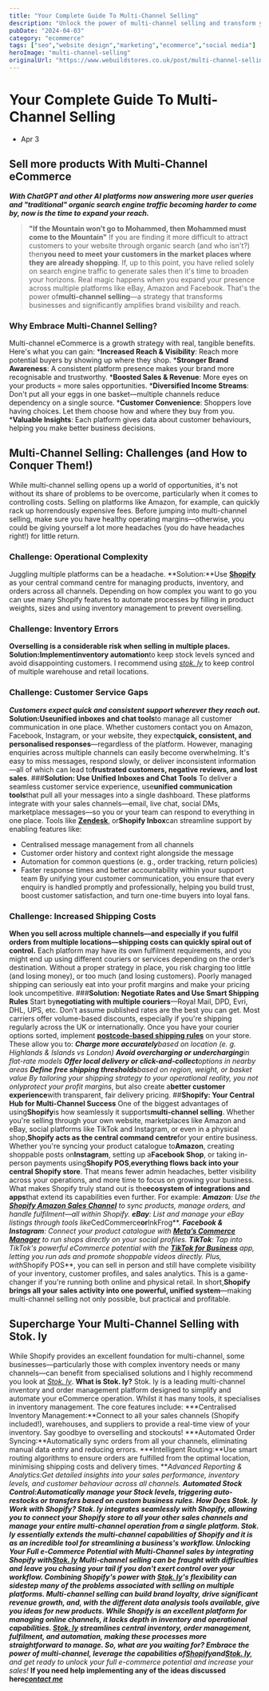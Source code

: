 ```yaml
---
title: "Your Complete Guide To Multi-Channel Selling"
description: "Unlock the power of multi-channel selling and transform your business. Discover how multi-channel selling boosts brand visibility and sales growth."
pubDate: "2024-04-03"
category: "ecommerce"
tags: ["seo","website design","marketing","ecommerce","social media"]
heroImage: "multi-channel-selling"
originalUrl: "https://www.webuildstores.co.uk/post/multi-channel-selling"
---
```



# Your Complete Guide To Multi-Channel Selling

<BlogHeroImage src={heroImage} alt="Your Complete Guide To Multi-Channel Selling" />


 * Apr 3
## Sell more products With Multi-Channel eCommerce
**_With ChatGPT and other AI platforms now answering more user queries and "traditional" organic search engine traffic becoming harder to come by, now is the time to expand your reach._**
>**"If the Mountain won’t go to Mohammed, then Mohammed must come to the Mountain"**
If you are finding it more difficult to attract customers to your website through organic search (and who isn't?) then**you need to meet your customers in the market places where they are already shopping**.
If, up to this point, you have relied solely on search engine traffic to generate sales then it's time to broaden your horizons. Real magic happens when you expand your presence across multiple platforms like eBay, Amazon and Facebook.
That's the power of**multi-channel selling**—a strategy that transforms businesses and significantly amplifies brand visibility and reach.
### Why Embrace Multi-Channel Selling?

Multi-channel eCommerce is a growth strategy with real, tangible benefits. Here's what you can gain:
 ***Increased Reach & Visibility**: Reach more potential buyers by showing up where they shop.
 ***Stronger Brand Awareness**: A consistent platform presence makes your brand more recognisable and trustworthy.
 ***Boosted Sales & Revenue**: More eyes on your products = more sales opportunities.
 ***Diversified Income Streams**: Don't put all your eggs in one basket—multiple channels reduce dependency on a single source.
 ***Customer Convenience**: Shoppers love having choices. Let them choose how and where they buy from you.
 ***Valuable Insights**: Each platform gives data about customer behaviours, helping you make better business decisions.
## Multi-Channel Selling: Challenges (and How to Conquer Them!)
While multi-channel selling opens up a world of opportunities, it's not without its share of problems to be overcome, particularly when it comes to controlling costs. Selling on platforms like Amazon, for example, can quickly rack up horrendously expensive fees.
Before jumping into multi-channel selling, make sure you have healthy operating margins—otherwise, you could be giving yourself a lot more headaches (you do have headaches right!) for little return.
### Challenge: Operational Complexity
Juggling multiple platforms can be a headache.
**Solution:**Use [**Shopify**](https://www.shopify.com/?ref=storebuilder-limited) as your central command centre for managing products, inventory, and orders across all channels. Depending on how complex you want to go you can use many Shopify features to automate processes by filling in product weights, sizes and using inventory management to prevent overselling.
### Challenge: Inventory Errors
**Overselling is a considerable risk when selling in multiple places.**
**Solution:**Implement**inventory automation**to keep stock levels synced and avoid disappointing customers. I recommend using [_stok. ly_](https://www.stok.ly) to keep control of multiple warehouse and retail locations.
### Challenge: Customer Service Gaps
**_Customers expect quick and consistent support wherever they reach out._**
**Solution:**Use**unified inboxes and chat tools**to manage all customer communication in one place.
Whether customers contact you on Amazon, Facebook, Instagram, or your website, they expect**quick, consistent, and personalised responses**—regardless of the platform.
However, managing enquiries across multiple channels can easily become overwhelming. It's easy to miss messages, respond slowly, or deliver inconsistent information—all of which can lead to**frustrated customers, negative reviews, and lost sales**.
###**Solution: Use Unified Inboxes and Chat Tools**
To deliver a seamless customer service experience, use**unified communication tools**that pull all your messages into a single dashboard. These platforms integrate with your sales channels—email, live chat, social DMs, marketplace messages—so you or your team can respond to everything in one place.
Tools like [**Zendesk**](https://www.zendesk.co.uk/), or**Shopify Inbox**can streamline support by enabling features like:
 * Centralised message management from all channels
 * Customer order history and context right alongside the message
 * Automation for common questions (e. g., order tracking, return policies)
 * Faster response times and better accountability within your support team
By unifying your customer communication, you ensure that every enquiry is handled promptly and professionally, helping you build trust, boost customer satisfaction, and turn one-time buyers into loyal fans.
### Challenge: Increased Shipping Costs
**When you sell across multiple channels—and especially if you fulfil orders from multiple locations—shipping costs can quickly spiral out of control.**
Each platform may have its own fulfilment requirements, and you might end up using different couriers or services depending on the order’s destination.
Without a proper strategy in place, you risk charging too little (and losing money), or too much (and losing customers). Poorly managed shipping can seriously eat into your profit margins and make your pricing look uncompetitive.
###**Solution: Negotiate Rates and Use Smart Shipping Rules**
Start by**negotiating with multiple couriers**—Royal Mail, DPD, Evri, DHL, UPS, etc. Don’t assume published rates are the best you can get. Most carriers offer volume-based discounts, especially if you're shipping regularly across the UK or internationally.
Once you have your courier options sorted, implement [**postcode-based shipping rules**](https://www.webuildstores.co.uk/post/uk-shopify-shipping) on your store. These allow you to:
 ***Charge more accurately**based on location (e. g. Highlands & Islands vs London)
 ***Avoid overcharging or undercharging**in flat-rate models
 ***Offer local delivery or click-and-collect**options in nearby areas
 ***Define free shipping thresholds**based on region, weight, or basket value
By tailoring your shipping strategy to your operational reality, you not only**protect your profit margins**, but also create a**better customer experience**with transparent, fair delivery pricing.
##**Shopify: Your Central Hub for Multi-Channel Success**
One of the biggest advantages of using**Shopify**is how seamlessly it supports**multi-channel selling**. Whether you're selling through your own website, marketplaces like Amazon and eBay, social platforms like TikTok and Instagram, or even in a physical shop,**Shopify acts as the central command centre**for your entire business.
Whether you're syncing your product catalogue to**Amazon**, creating shoppable posts on**Instagram**, setting up a**Facebook Shop**, or taking in-person payments using**Shopify POS**,**everything flows back into your central Shopify store**.
That means fewer admin headaches, better visibility across your operations, and more time to focus on growing your business.
What makes Shopify truly stand out is the**ecosystem of integrations and apps**that extend its capabilities even further.
For example:
 ***Amazon**: Use the [**Shopify Amazon Sales Channel**](https://apps.shopify.com/reputon-amazon-channel) to sync products, manage orders, and handle fulfilment—all within Shopify.
 ***eBay**: List and manage your eBay listings through tools like**CedCommerce**or**InkFrog**.
 ***Facebook & Instagram**: Connect your product catalogue with [**Meta’s Commerce Manager**](https://www.facebook.com/business/help/2371372636254534) to run shops directly on your social profiles.
 ***TikTok**: Tap into TikTok's powerful eCommerce potential with the [**TikTok for Business**](https://getstarted.tiktok.com/) app, letting you run ads and promote shoppable videos directly.
Plus, with**Shopify POS**, you can sell in person and still have complete visibility of your inventory, customer profiles, and sales analytics. This is a game-changer if you're running both online and physical retail.
In short,**Shopify brings all your sales activity into one powerful, unified system**—making multi-channel selling not only possible, but practical and profitable.
## Supercharge Your Multi-Channel Selling with Stok. ly
While Shopify provides an excellent foundation for multi-channel, some businesses—particularly those with complex inventory needs or many channels—can benefit from specialised solutions and I highly recommend you look at [_Stok. ly_](https://www.stok.ly).
**What is Stok. ly?**
Stok. ly is a leading multi-channel inventory and order management platform designed to simplify and automate your eCommerce operation. Whilst it has many tools, it specialises in inventory management. The core features include:
 ***Centralised Inventory Management:**Connect to all your sales channels (Shopify included!), warehouses, and suppliers to provide a real-time view of your inventory. Say goodbye to overselling and stockouts!
 ***Automated Order Syncing:**Automatically sync orders from all your channels, eliminating manual data entry and reducing errors.
 ***Intelligent Routing:**Use smart routing algorithms to ensure orders are fulfilled from the optimal location, minimising shipping costs and delivery times.
 ***Advanced Reporting & Analytics:**Get detailed insights into your sales performance, inventory levels, and customer behaviour across all channels.
 ***Automated Stock Control:**Automatically manage your Stock levels, triggering auto-restocks or transfers based on custom business rules.
**How Does Stok. ly Work with Shopify?**
Stok. ly integrates seamlessly with Shopify, allowing you to connect your Shopify store to all your other sales channels and manage your entire multi-channel operation from a single platform.
Stok. ly essentially extends the multi-channel capabilities of Shopify and it is as an incredible tool for streamlining a business's workflow.
**Unlocking Your Full e-Commerce Potential with Multi-Channel sales by integrating Shopify with**[**Stok. ly**](http://Stok.ly)
Multi-channel selling can be fraught with difficulties and leave you chasing your tail if you don't exert control over your workflow.
Combining Shopify's power with [Stok. ly](http://Stok.ly)'s flexibility can sidestep many of the problems associated with selling on multiple platforms.
Multi-channel selling can build brand loyalty, drive significant revenue growth, and, with the different data analysis tools available, give you ideas for new products.
While Shopify is an excellent platform for managing online channels, it lacks depth in inventory and operational capabilities. [Stok. ly](http://Stok.ly) streamlines central inventory, order management, fulfilment, and automation, making these processes more straightforward to manage.
**So, what are you waiting for? Embrace the power of multi-channel, leverage the capabilities of**[**__Shopify__**](https://www.shopify.com/?ref=storebuilder-limited)**_and_**[**__Stok. ly__**](https://www.stok.ly)**_, and get ready to unlock your full e-commerce potential and increase your sales!_**
**If you need help implementing any of the ideas discussed here**[**_contact me_**](https://www.webuildstores.co.uk/contact)
